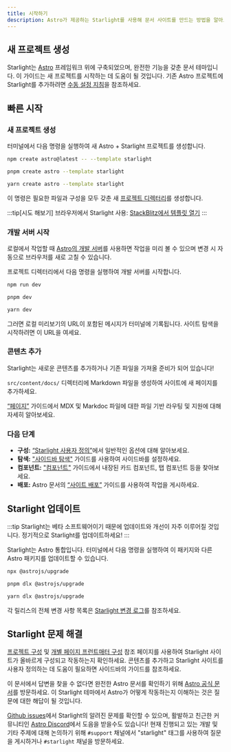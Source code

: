 ```yaml
---
title: 시작하기
description: Astro가 제공하는 Starlight를 사용해 문서 사이트를 만드는 방법을 알아보세요.
---
```



## 새 프로젝트 생성

Starlight는 [Astro](https://astro.build) 프레임워크 위에 구축되었으며, 완전한 기능을 갖춘 문서 테마입니다.
이 가이드는 새 프로젝트를 시작하는 데 도움이 될 것입니다.
기존 Astro 프로젝트에 Starlight를 추가하려면 [수동 설정 지침](/ko/manual-setup/)을 참조하세요.

## 빠른 시작

### 새 프로젝트 생성

터미널에서 다음 명령을 실행하여 새 Astro + Starlight 프로젝트를 생성합니다.

<Tabs syncKey="pkg">
<TabItem label="npm">

```sh
npm create astro@latest -- --template starlight
```

</TabItem>
<TabItem label="pnpm">

```sh
pnpm create astro --template starlight
```

</TabItem>
<TabItem label="Yarn">

```sh
yarn create astro --template starlight
```

</TabItem>
</Tabs>

이 명령은 필요한 파일과 구성을 모두 갖춘 새 [프로젝트 디렉터리](/ko/guides/project-structure/)를 생성합니다.

:::tip[시도 해보기]
브라우저에서 Starlight 사용:
[StackBlitz에서 템플릿 열기](https://stackblitz.com/github/withastro/starlight/tree/main/examples/basics)
:::

### 개발 서버 시작

로컬에서 작업할 때 [Astro의 개발 서버](https://docs.astro.build/ko/reference/cli-reference/#astro-dev)를 사용하면 작업을 미리 볼 수 있으며 변경 시 자동으로 브라우저를 새로 고칠 수 있습니다.

프로젝트 디렉터리에서 다음 명령을 실행하여 개발 서버를 시작합니다.

<Tabs syncKey="pkg">
<TabItem label="npm">

```sh
npm run dev
```

</TabItem>
<TabItem label="pnpm">

```sh
pnpm dev
```

</TabItem>
<TabItem label="Yarn">

```sh
yarn dev
```

</TabItem>
</Tabs>

그러면 로컬 미리보기의 URL이 포함된 메시지가 터미널에 기록됩니다.
사이트 탐색을 시작하려면 이 URL을 여세요.

### 콘텐츠 추가

Starlight는 새로운 콘텐츠를 추가하거나 기존 파일을 가져올 준비가 되어 있습니다!

`src/content/docs/` 디렉터리에 Markdown 파일을 생성하여 사이트에 새 페이지를 추가하세요.

[“페이지”](/ko/guides/pages/) 가이드에서 MDX 및 Markdoc 파일에 대한 파일 기반 라우팅 및 지원에 대해 자세히 알아보세요.

### 다음 단계

- **구성:** [“Starlight 사용자 정의”](/ko/guides/customization/)에서 일반적인 옵션에 대해 알아보세요.
- **탐색:** ["사이드바 탐색"](/ko/guides/sidebar/) 가이드를 사용하여 사이드바를 설정하세요.
- **컴포넌트:** ["컴포넌트"](/ko/guides/components/) 가이드에서 내장된 카드 컴포넌트, 탭 컴포넌트 등을 찾아보세요.
- **배포:** Astro 문서의 [“사이트 배포”](https://docs.astro.build/ko/guides/deploy/) 가이드를 사용하여 작업을 게시하세요.

## Starlight 업데이트

:::tip
Starlight는 베타 소프트웨어이기 때문에 업데이트와 개선이 자주 이루어질 것입니다.
정기적으로 Starlight를 업데이트하세요!
:::

Starlight는 Astro 통합입니다. 터미널에서 다음 명령을 실행하여 이 패키지와 다른 Astro 패키지를 업데이트할 수 있습니다.

<Tabs syncKey="pkg">
<TabItem label="npm">

```sh
npx @astrojs/upgrade
```

</TabItem>
<TabItem label="pnpm">

```sh
pnpm dlx @astrojs/upgrade
```

</TabItem>
<TabItem label="Yarn">

```sh
yarn dlx @astrojs/upgrade
```

</TabItem>
</Tabs>

각 릴리스의 전체 변경 사항 목록은 [Starlight 변경 로그](https://github.com/withastro/starlight/blob/main/packages/starlight/CHANGELOG.md)를 참조하세요.

## Starlight 문제 해결

[프로젝트 구성](/ko/reference/configuration/) 및 [개별 페이지 프런트매터 구성](/ko/reference/frontmatter/) 참조 페이지를 사용하여 Starlight 사이트가 올바르게 구성되고 작동하는지 확인하세요.
콘텐츠를 추가하고 Starlight 사이트를 사용자 정의하는 데 도움이 필요하면 사이드바의 가이드를 참조하세요.

이 문서에서 답변을 찾을 수 없다면 완전한 Astro 문서를 확인하기 위해 [Astro 공식 문서](https://docs.astro.build)를 방문하세요.
이 Starlight 테마에서 Astro가 어떻게 작동하는지 이해하는 것은 질문에 대한 해답이 될 것입니다.

[Github issues](https://github.com/withastro/starlight/issues)에서 Starlight의 알려진 문제를 확인할 수 있으며, 활발하고 친근한 커뮤니티인 [Astro Discord](https://astro.build/chat)에서 도음을 받을수도 있습니다! 현재 진행되고 있는 개발 및 기타 주제에 대해 논의하기 위해 `#support` 채널에서 "starlight" 태그를 사용하여 질문을 게시하거나 `#starlight` 채널을 방문하세요.
